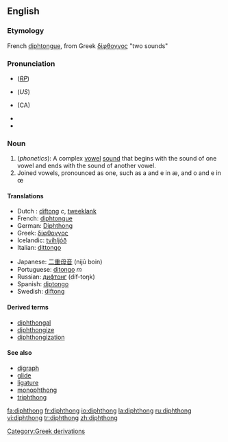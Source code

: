 {{was wotd|2006|September|17}}
==English==
{{wikipedia}}
===Etymology===
French [[diphtongue]], from Greek [[δίφθογγος]] "two sounds"

===Pronunciation===
*{{IPA|/ˈdɪf.θɒŋ/ or /ˈdɪp.θɒŋ/}} (''[[RP]]'')
*{{IPA|/ˈdɪfθɔːŋ/ or /ˈdɪpθɔːŋ/}} (''US'')
*{{IPA|/ˈdɪf.θɑŋ/}} (CA)
*{{Audio|en-ca-diphthong.ogg|Audio (CA)}}
*{{audio|en-us-diphthong.ogg|Audio (US)}}

===Noun===
{{en-noun}}

#(''phonetics''): A complex [[vowel]] [[sound]] that begins with the sound of one vowel and ends with the sound of another vowel.
# Joined vowels, pronounced as one, such as a and e in æ, and o and e in œ

====Translations====
{{top}}
*Dutch : [[diftong]] ''c'', [[tweeklank]] {{m}}
*French: [[diphtongue]] {{f}}
*German: [[Diphthong]] {{m}}
*Greek: [[δίφθογγος]] {{f}}
*Icelandic: [[tvíhljóð]] {{n}}
*Italian: [[dittongo]] {{m}}
{{mid}}
*Japanese: [[二重母音]] (nijū boin)
*Portuguese: [[ditongo]] ''m''
*Russian: [[дифтонг]] (díf-toŋk) {{m}}
*Spanish: [[diptongo]] {{m}}
*Swedish: [[diftong]]
{{bottom}}

====Derived terms====
*[[diphthongal]] 
*[[diphthongize]]
*[[diphthongization]]

====See also====
* [[digraph]]
* [[glide]]
* [[ligature]]
* [[monophthong]]
* [[triphthong]]

[[Category:Greek derivations]]

[[fa:diphthong]]
[[fr:diphthong]]
[[io:diphthong]]
[[la:diphthong]]
[[ru:diphthong]]
[[vi:diphthong]]
[[tr:diphthong]]
[[zh:diphthong]]